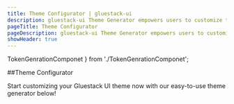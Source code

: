 ```yaml
---
title: Theme Configurator | gluestack-ui
description: gluestack-ui Theme Generator empowers users to customize their Gluestack theme according to their preferences. With this tool, users can modify their project's theme and colors.
pageTitle: Theme Configurator
pageDescription: gluestack-ui Theme Generator empowers users to customize their Gluestack theme according to their preferences. With this tool, users can modify their project's theme and colors.
showHeader: true
---
```


TokenGenrationComponet
} from './TokenGenrationComponet';

<Meta title="ui/Home/Theme Configuration/Theme/Theme Configurator" />

##Theme Configurator

Start customizing your Gluestack UI theme now with our easy-to-use theme generator below!

<TokenGenrationComponet />